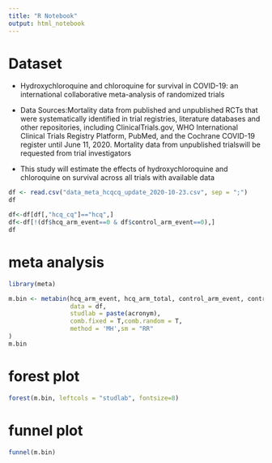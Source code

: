 ```yaml
---
title: "R Notebook"
output: html_notebook
---
```


# Dataset

* Hydroxychloroquine and chloroquine for survival in COVID-19: an international collaborative meta-analysis of randomized trials

* Data Sources:Mortality  data from  published  and unpublished  RCTs that were systematically  identified  in trial registries, literature databases  and other repositories, including ClinicalTrials.gov,  WHO International  Clinical Trials Registry Platform,  PubMed, and the Cochrane  COVID-19  register  until June 11, 2020. Mortality data from  unpublished trialswill be requested from  trial investigators

* This study will estimate  the effects of hydroxychloroquine  and chloroquine  on survival  across all trials with available  data


```r
df <- read.csv("data_meta_hcqcq_update_2020-10-23.csv", sep = ";")
df
```

```r
df<-df[df[,"hcq_cq"]=="hcq",]
df<-df[!(df$hcq_arm_event==0 & df$control_arm_event==0),]
df

```
# meta analysis

```r
library(meta)

m.bin <- metabin(hcq_arm_event, hcq_arm_total, control_arm_event, control_arm_total,
                 data = df,
                 studlab = paste(acronym),
                 comb.fixed = T,comb.random = T,
                 method = 'MH',sm = "RR"
)
m.bin
```

# forest plot

```r

forest(m.bin, leftcols = "studlab", fontsize=8)
```
# funnel plot

```r
funnel(m.bin)
```

